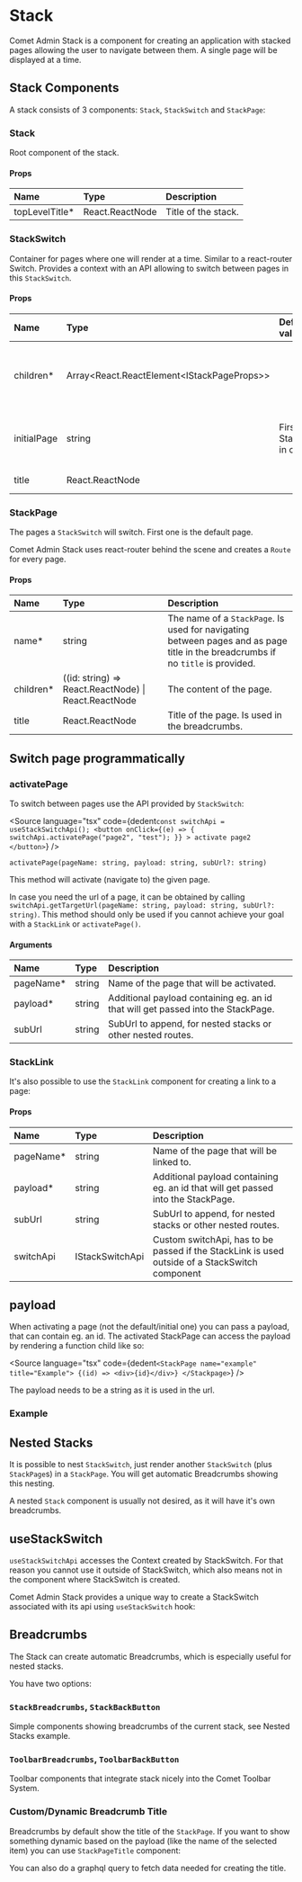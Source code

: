 

<Meta title="Docs/Components/Stack" />

# Stack

Comet Admin Stack is a component for creating an application with stacked pages allowing the user to navigate between them.
A single page will be displayed at a time.

## Stack Components

<Canvas>
    <Story id="stories-components-stack--basic" />
</Canvas>

A stack consists of 3 components: `Stack`, `StackSwitch` and `StackPage`:

### Stack

Root component of the stack.

#### Props

| Name            | Type            | Description         |
| :-------------- | :-------------- | :------------------ |
| topLevelTitle\* | React.ReactNode | Title of the stack. |

### StackSwitch

Container for pages where one will render at a time. Similar to a react-router Switch. Provides a context with an API allowing to switch between pages in this `StackSwitch`.

#### Props

| Name        | Type                                         | Default value               | Description                                                  |
| :---------- | :------------------------------------------- | :-------------------------- | :----------------------------------------------------------- |
| children\*  | Array<React.ReactElement<IStackPageProps\>\> |                             | The `StackPages` that are switched inside the `StackSwitch`. |
| initialPage | string                                       | First StackPage in children | The `StackPage` that is shown initially.                     |
| title       | React.ReactNode                              |                             | Title of the `StackSwitch`.                                  |

### StackPage

The pages a `StackSwitch` will switch. First one is the default page.

Comet Admin Stack uses react-router behind the scene and creates a `Route` for every page.

#### Props

| Name       | Type                                                 | Description                                                                                                                     |
| :--------- | :--------------------------------------------------- | :------------------------------------------------------------------------------------------------------------------------------ |
| name\*     | string                                               | The name of a `StackPage`. Is used for navigating between pages and as page title in the breadcrumbs if no `title` is provided. |
| children\* | ((id: string) => React.ReactNode) \| React.ReactNode | The content of the page.                                                                                                        |
| title      | React.ReactNode                                      | Title of the page. Is used in the breadcrumbs.                                                                                  |

## Switch page programmatically

### activatePage

To switch between pages use the API provided by `StackSwitch`:

<Source
    language="tsx"
    code={dedent`
        const switchApi = useStackSwitchApi();
        <button
            onClick={(e) => {
                switchApi.activatePage("page2", "test");
            }}
        >
            activate page2
        </button>
  `}
/>

`activatePage(pageName: string, payload: string, subUrl?: string)`

This method will activate (navigate to) the given page.

In case you need the url of a page, it can be obtained by calling `switchApi.getTargetUrl(pageName: string, payload: string, subUrl?: string)`.
This method should only be used if you cannot achieve your goal with a `StackLink` or `activatePage()`.

#### Arguments

| Name       | Type   | Description                                                                      |
| :--------- | :----- | :------------------------------------------------------------------------------- |
| pageName\* | string | Name of the page that will be activated.                                         |
| payload\*  | string | Additional payload containing eg. an id that will get passed into the StackPage. |
| subUrl     | string | SubUrl to append, for nested stacks or other nested routes.                      |

### StackLink

It's also possible to use the `StackLink` component for creating a link to a page:

<Canvas>
    <Story id="stories-components-stack--stacklink" />
</Canvas>

#### Props

| Name       | Type            | Description                                                                                    |
| :--------- | :-------------- | :--------------------------------------------------------------------------------------------- |
| pageName\* | string          | Name of the page that will be linked to.                                                       |
| payload\*  | string          | Additional payload containing eg. an id that will get passed into the StackPage.               |
| subUrl     | string          | SubUrl to append, for nested stacks or other nested routes.                                    |
| switchApi  | IStackSwitchApi | Custom switchApi, has to be passed if the StackLink is used outside of a StackSwitch component |

## payload

When activating a page (not the default/initial one) you can pass a payload, that can contain eg. an id.
The activated StackPage can access the payload by rendering a function child like so:

<Source
    language="tsx"
    code={dedent`
        <StackPage name="example" title="Example">
            {(id) => <div>{id}</div>}
        </Stackpage>
`}
/>

The payload needs to be a string as it is used in the url.

### Example

<Canvas>
    <Story id="stories-components-stack--payload" />
</Canvas>

## Nested Stacks

It is possible to nest `StackSwitch`, just render another `StackSwitch` (plus `StackPage`s) in a `StackPage`. You will get automatic Breadcrumbs showing this nesting.

<Canvas>
    <Story id="stories-components-stack--nested" />
</Canvas>

A nested `Stack` component is usually not desired, as it will have it's own breadcrumbs.

## useStackSwitch

`useStackSwitchApi` accesses the Context created by StackSwitch. For that reason you cannot use it outside of StackSwitch, which also means not in the component where StackSwitch is created.

Comet Admin Stack provides a unique way to create a StackSwitch associated with its api using `useStackSwitch` hook:

<Canvas>
    <Story id="stories-components-stack--usestackswitch" />
</Canvas>

## Breadcrumbs

The Stack can create automatic Breadcrumbs, which is especially useful for nested stacks.

You have two options:

### `StackBreadcrumbs`, `StackBackButton`

Simple components showing breadcrumbs of the current stack, see Nested Stacks example.

### `ToolbarBreadcrumbs`, `ToolbarBackButton`

Toolbar components that integrate stack nicely into the Comet Toolbar System.

<Canvas>
    <Story id="stories-components-stack--breadrumbstoolbar" />
</Canvas>

### Custom/Dynamic Breadcrumb Title

Breadcrumbs by default show the title of the `StackPage`. If you want to show something dynamic based on the payload (like the name of the selected item) you can use `StackPageTitle` component:

<Canvas>
    <Story id="stories-components-stack--dynamictitle" />
</Canvas>

You can also do a graphql query to fetch data needed for creating the title.
